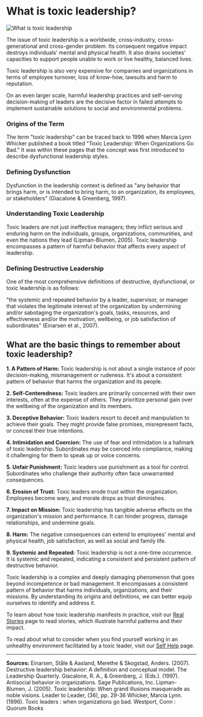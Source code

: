 # What is toxic leadership?

![What is toxic leadership](/images/getting_informed/What_is_toxic_leadership.svg)

The issue of toxic leadership is a worldwide, cross-industry, cross-generational and cross-gender problem. Its consequent negative impact destroys individuals’ mental and physical health. It also drains societies' capacities to support people unable to work or live healthy, balanced lives.

Toxic leadership is also very expensive for companies and organizations in terms of employee turnover, loss of know-how, lawsuits and harm to reputation.

On an even larger scale, harmful leadership practices and self-serving decision-making of leaders are the decisive factor in failed attempts to implement sustainable solutions to social and environmental problems.

### Origins of the Term

The term "toxic leadership" can be traced back to 1996 when Marcia Lynn Whicker published a book titled "Toxic Leadership: When Organizations Go Bad." It was within these pages that the concept was first introduced to describe dysfunctional leadership styles.

### Defining Dysfunction

Dysfunction in the leadership context is defined as "any behavior that brings harm, or is intended to bring harm, to an organization, its employees, or stakeholders" (Giacalone & Greenberg, 1997).

### Understanding Toxic Leadership

Toxic leaders are not just ineffective managers; they inflict serious and enduring harm on the individuals, groups, organizations, communities, and even the nations they lead (Lipman-Blumen, 2005). Toxic leadership encompasses a pattern of harmful behavior that affects every aspect of leadership.

### Defining Destructive Leadership

One of the most comprehensive definitions of destructive, dysfunctional, or toxic leadership is as follows:

"the systemic and repeated behavior by a leader, supervisor, or manager that violates the legitimate interest of the organization by undermining and/or sabotaging the organization's goals, tasks, resources, and effectiveness and/or the motivation, wellbeing, or job satisfaction of subordinates" (Einarsen et al., 2007).

## What are the basic things to remember about toxic leadership?

**1. A Pattern of Harm:** Toxic leadership is not about a single instance of poor decision-making, mismanagement or rudeness. It's about a consistent pattern of behavior that harms the organization and its people.

**2. Self-Centeredness:** Toxic leaders are primarily concerned with their own interests, often at the expense of others. They prioritize personal gain over the wellbeing of the organization and its members.

**3. Deceptive Behavior:** Toxic leaders resort to deceit and manipulation to achieve their goals. They might provide false promises, misrepresent facts, or conceal their true intentions.

**4. Intimidation and Coercion:** The use of fear and intimidation is a hallmark of toxic leadership. Subordinates may be coerced into compliance, making it challenging for them to speak up or voice concerns.

**5. Unfair Punishment:** Toxic leaders use punishment as a tool for control. Subordinates who challenge their authority often face unwarranted consequences.

**6. Erosion of Trust:** Toxic leaders erode trust within the organization. Employees become wary, and morale drops as trust diminishes.

**7. Impact on Mission:** Toxic leadership has tangible adverse effects on the organization's mission and performance. It can hinder progress, damage relationships, and undermine goals.

**8. Harm:** The negative consequences can extend to employees' mental and physical health, job satisfaction, as well as social and family life.

**9. Systemic and Repeated:** Toxic leadership is not a one-time occurrence. It is systemic and repeated, indicating a consistent and persistent pattern of destructive behavior.

Toxic leadership is a complex and deeply damaging phenomenon that goes beyond incompetence or bad management. It encompasses a consistent pattern of behavior that harms individuals, organizations, and their missions.
By understanding its origins and definitions, we can better equip ourselves to identify and address it.

To learn about how toxic leadership manifests in practice, visit our [Real Stories](https://www.toxicleadershipvent.com/experiences) page to read stories, which illustrate harmful patterns and their impact.

To read about what to consider when you find yourself working in an unhealthy environment facilitated by a toxic leader, visit our [Self Help](https://www.toxicleadershipvent.com/support) page.

---

**Sources:**
Einarsen, Ståle & Aasland, Merethe & Skogstad, Anders. (2007). Destructive leadership behavior: A definition and conceptual model. The Leadership Quarterly.
Giacalone, R. A., & Greenberg, J. (Eds.). (1997). Antisocial behavior in organizations. Sage Publications, Inc.
Lipman-Blumen, J. (2005). Toxic leadership: When grand illusions masquerade as noble visions. Leader to Leader, (36), pp. 29-36
Whicker, Marcia Lynn. (1996). Toxic leaders : when organizations go bad. Westport, Conn : Quorum Books
